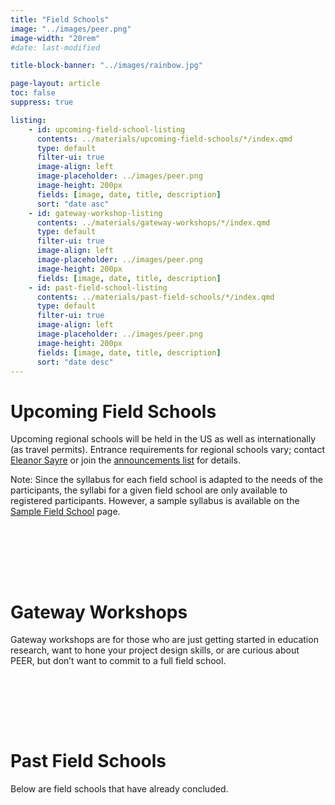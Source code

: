 ```yaml
---
title: "Field Schools"
image: "../images/peer.png"
image-width: "20rem"
#date: last-modified

title-block-banner: "../images/rainbow.jpg"

page-layout: article
toc: false
suppress: true

listing:
    - id: upcoming-field-school-listing
      contents: ../materials/upcoming-field-schools/*/index.qmd
      type: default
      filter-ui: true
      image-align: left
      image-placeholder: ../images/peer.png
      image-height: 200px
      fields: [image, date, title, description]
      sort: "date asc"
    - id: gateway-workshop-listing
      contents: ../materials/gateway-workshops/*/index.qmd
      type: default
      filter-ui: true
      image-align: left
      image-placeholder: ../images/peer.png
      image-height: 200px
      fields: [image, date, title, description]
    - id: past-field-school-listing
      contents: ../materials/past-field-schools/*/index.qmd
      type: default
      filter-ui: true
      image-align: left
      image-placeholder: ../images/peer.png
      image-height: 200px
      fields: [image, date, title, description]
      sort: "date desc"
---
```


# Upcoming Field Schools

Upcoming regional schools will be held in the US as well as internationally (as travel permits). Entrance requirements for regional schools vary; contact [Eleanor Sayre](https://zaposa.com/contact-me) or join the [announcements list](../contact.qmd) for details.

Note: Since the syllabus for each field school is adapted to the needs of the participants, the syllabi for a given field school are only available to registered participants. However, a sample syllabus is available on the [Sample Field School](../workshops.qmd) page.

&nbsp;  
&nbsp;  

:::{#upcoming-field-school-listing}
:::

&nbsp;  
&nbsp;  

# Gateway Workshops

Gateway workshops are for those who are just getting started in education research, want to hone your project design skills, or are curious about PEER, but don’t want to commit to a full field school.

&nbsp;  
&nbsp;  

:::{#gateway-workshop-listing}
:::

&nbsp;  
&nbsp;  

# Past Field Schools

Below are field schools that have already concluded.

&nbsp;  
&nbsp;  

:::{#past-field-school-listing}
:::

&nbsp;  
&nbsp;  